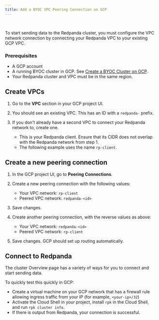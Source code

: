 ```yaml
---
title: Add a BYOC VPC Peering Connection on GCP
---
```


<head>
    <meta name="title" content="Create a VPC Connection to a GCP BYOC Cluster| Redpanda Docs"/>
    <meta name="description" content="Use the Redpanda and GCP UIs to create a VPC peering connection for a BYOC cluster."/>
    <link rel="canonical" href="https://docs.redpanda.com/docs/deploy/deployment-option/cloud/create-byoc-cluster-gcp/" />
</head><br />


To start sending data to the Redpanda cluster, you must configure the VPC network connection by connecting your Redpanda VPC to your existing GCP VPC.


### Prerequisites

* A GCP account 
* A running BYOC cluster in GCP. See [Create a BYOC Cluster on GCP](create-byoc-cluster-gcp.mdx).
* Your Redpanda cluster and VPC must be in the same region.

## Create VPCs 
 
1. Go to the **VPC** section in your GCP project UI. 
2. You should see an existing VPC. This has an ID with a `redpanda-` prefix. 
3. If you don't already have a second VPC to connect your Redpanda network to, create one. 
    
    * This is your Redpanda client. Ensure that its CIDR does not overlap with the Redpanda network from step 1. 
    * The following example uses the name `rp-client`.  

## Create a new peering connection 

1. In the GCP project UI, go to **Peering Connections**. 

2. Create a new peering connection with the following values:
    * Your VPC network: `rp-client`
    * Peered VPC network: `redpanda-<id>`
    
3. Save changes.

4. Create another peering connection, with the reverse values as above: 
    * Your VPC network: `redpanda-<id>`
    * Peered VPC network: `rp-client`
    
5. Save changes. GCP should set up routing automatically. 

## Connect to Redpanda​

The cluster Overview page has a variety of ways for you to connect and start sending data. 

To quickly test this quickly in GCP: 
* Create a virtual machine on your GCP network that has a firewall rule allowing ingress traffic from your IP (for example, `<your-ip>/32`)
* Activate the Cloud Shell in your project, install `rpk` in the Cloud Shell, and run `rpk cluster info`.
* If there is output from Redpanda, your connection is successful. 
